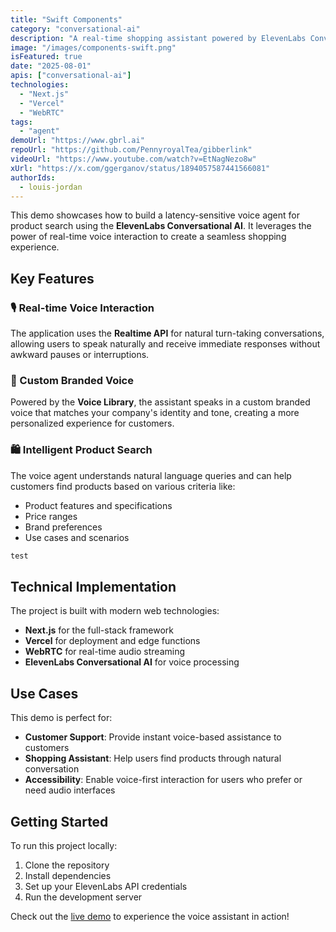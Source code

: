 ```yaml
---
title: "Swift Components"
category: "conversational-ai"
description: "A real-time shopping assistant powered by ElevenLabs Conversational AI."
image: "/images/components-swift.png"
isFeatured: true
date: "2025-08-01"
apis: ["conversational-ai"]
technologies:
  - "Next.js"
  - "Vercel"
  - "WebRTC"
tags:
  - "agent"
demoUrl: "https://www.gbrl.ai"
repoUrl: "https://github.com/PennyroyalTea/gibberlink"
videoUrl: "https://www.youtube.com/watch?v=EtNagNezo8w"
xUrl: "https://x.com/ggerganov/status/1894057587441566081"
authorIds:
  - louis-jordan
---
```


This demo showcases how to build a latency-sensitive voice agent for product search using the **ElevenLabs Conversational AI**. It leverages the power of real-time voice interaction to create a seamless shopping experience.

## Key Features
### 🎙️ Real-time Voice Interaction
The application uses the **Realtime API** for natural turn-taking conversations, allowing users to speak naturally and receive immediate responses without awkward pauses or interruptions.
### 🎨 Custom Branded Voice
Powered by the **Voice Library**, the assistant speaks in a custom branded voice that matches your company's identity and tone, creating a more personalized experience for customers.
### 🛍️ Intelligent Product Search
The voice agent understands natural language queries and can help customers find products based on various criteria like:
- Product features and specifications
- Price ranges
- Brand preferences
- Use cases and scenarios

```swift
test
```

## Technical Implementation

The project is built with modern web technologies:
- **Next.js** for the full-stack framework
- **Vercel** for deployment and edge functions
- **WebRTC** for real-time audio streaming
- **ElevenLabs Conversational AI** for voice processing

## Use Cases

This demo is perfect for:
- **Customer Support**: Provide instant voice-based assistance to customers
- **Shopping Assistant**: Help users find products through natural conversation
- **Accessibility**: Enable voice-first interaction for users who prefer or need audio interfaces

## Getting Started

To run this project locally:

1. Clone the repository
2. Install dependencies
3. Set up your ElevenLabs API credentials
4. Run the development server

Check out the [live demo](https://www.gbrl.ai) to experience the voice assistant in action! 